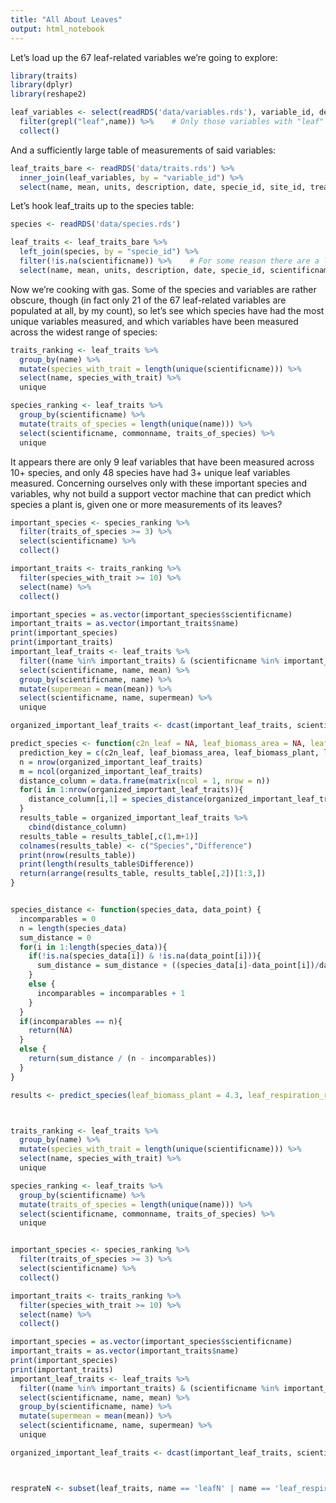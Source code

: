 ```yaml
---
title: "All About Leaves"
output: html_notebook
---
```


Let's load up the 67 leaf-related variables we're going to explore:

```r
library(traits)
library(dplyr)
library(reshape2)

leaf_variables <- select(readRDS('data/variables.rds'), variable_id, description, name, units) %>%    # Only care about the important stuff
  filter(grepl("leaf",name)) %>%    # Only those variables with "leaf" in the name
  collect()

```

And a sufficiently large table of measurements of said variables:

```r

leaf_traits_bare <- readRDS('data/traits.rds') %>%
  inner_join(leaf_variables, by = "variable_id") %>%
  select(name, mean, units, description, date, specie_id, site_id, treatment_id)

```

Let's hook leaf_traits up to the species table:

```r

species <- readRDS('data/species.rds')

leaf_traits <- leaf_traits_bare %>%
  left_join(species, by = "specie_id") %>%
  filter(!is.na(scientificname)) %>%    # For some reason there are a lot of specie_id values not found in the species table...
  select(name, mean, units, description, date, specie_id, scientificname, commonname, site_id, treatment_id)

```

Now we're cooking with gas. Some of the species and variables are rather obscure, though (in fact only 21 of the 67 leaf-related variables are populated at all, by my count), so let's see which species have had the most unique variables measured, and which variables have been measured across the widest range of species:

```r

traits_ranking <- leaf_traits %>%
  group_by(name) %>%
  mutate(species_with_trait = length(unique(scientificname))) %>%
  select(name, species_with_trait) %>%
  unique

species_ranking <- leaf_traits %>%
  group_by(scientificname) %>%
  mutate(traits_of_species = length(unique(name))) %>%
  select(scientificname, commonname, traits_of_species) %>%
  unique

```

It appears there are only 9 leaf variables that have been measured across 10+ species, and only 48 species have had 3+ unique leaf variables measured. Concerning ourselves only with these important species and variables, why not build a support vector machine that can predict which species a plant is, given one or more measurements of its leaves?

```r

important_species <- species_ranking %>%
  filter(traits_of_species >= 3) %>%
  select(scientificname) %>%
  collect()

important_traits <- traits_ranking %>%
  filter(species_with_trait >= 10) %>%
  select(name) %>%
  collect()

important_species = as.vector(important_species$scientificname)
important_traits = as.vector(important_traits$name)
print(important_species)
print(important_traits)
important_leaf_traits <- leaf_traits %>%
  filter((name %in% important_traits) & (scientificname %in% important_species)) %>%
  select(scientificname, name, mean) %>%
  group_by(scientificname, name) %>%
  mutate(supermean = mean(mean)) %>%
  select(scientificname, name, supermean) %>%
  unique

organized_important_leaf_traits <- dcast(important_leaf_traits, scientificname ~ name, value.var="supermean")

predict_species <- function(c2n_leaf = NA, leaf_biomass_area = NA, leafN = NA, leafP = NA, leaf_respiration_rate_m2 = NA, leaf_longevity = NA, leafC = NA, leaf_biomass_plant = NA, leaf_turnover_rate = NA) {
  prediction_key = c(c2n_leaf, leaf_biomass_area, leaf_biomass_plant, leaf_longevity, leaf_respiration_rate_m2, leaf_turnover_rate, leafC, leafN, leafP)
  n = nrow(organized_important_leaf_traits)
  m = ncol(organized_important_leaf_traits)
  distance_column = data.frame(matrix(ncol = 1, nrow = n))
  for(i in 1:nrow(organized_important_leaf_traits)){
    distance_column[i,1] = species_distance(organized_important_leaf_traits[i,2:m], prediction_key)
  }
  results_table = organized_important_leaf_traits %>%
    cbind(distance_column)
  results_table = results_table[,c(1,m+1)]
  colnames(results_table) <- c("Species","Difference")
  print(nrow(results_table))
  print(length(results_table$Difference))
  return(arrange(results_table, results_table[,2])[1:3,])
}


species_distance <- function(species_data, data_point) {
  incomparables = 0
  n = length(species_data)
  sum_distance = 0
  for(i in 1:length(species_data)){
    if(!is.na(species_data[i]) & !is.na(data_point[i])){
      sum_distance = sum_distance + ((species_data[i]-data_point[i])/data_point[i])^2 + ((species_data[i]-data_point[i])/species_data[i])^2
    }
    else {
      incomparables = incomparables + 1
    }
  }
  if(incomparables == n){
    return(NA)
  }
  else {
    return(sum_distance / (n - incomparables))
  }
}

results <- predict_species(leaf_biomass_plant = 4.3, leaf_respiration_rate_m2 =   1.18)




```

```r
traits_ranking <- leaf_traits %>%
  group_by(name) %>%
  mutate(species_with_trait = length(unique(scientificname))) %>%
  select(name, species_with_trait) %>%
  unique

species_ranking <- leaf_traits %>%
  group_by(scientificname) %>%
  mutate(traits_of_species = length(unique(name))) %>%
  select(scientificname, commonname, traits_of_species) %>%
  unique


important_species <- species_ranking %>%
  filter(traits_of_species >= 3) %>%
  select(scientificname) %>%
  collect()

important_traits <- traits_ranking %>%
  filter(species_with_trait >= 10) %>%
  select(name) %>%
  collect()

important_species = as.vector(important_species$scientificname)
important_traits = as.vector(important_traits$name)
print(important_species)
print(important_traits)
important_leaf_traits <- leaf_traits %>%
  filter((name %in% important_traits) & (scientificname %in% important_species)) %>%
  select(scientificname, name, mean) %>%
  group_by(scientificname, name) %>%
  mutate(supermean = mean(mean)) %>%
  select(scientificname, name, supermean) %>%
  unique

organized_important_leaf_traits <- dcast(important_leaf_traits, scientificname ~ name, value.var="supermean")




```

```r
resprateN <- subset(leaf_traits, name == 'leafN' | name == 'leaf_respiration_rate_m2')


```
